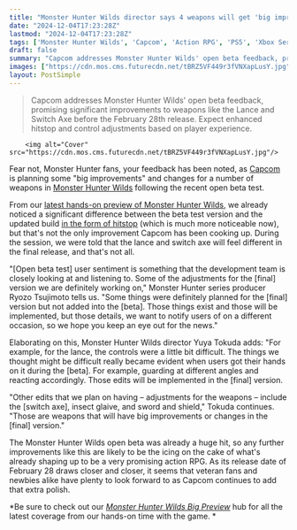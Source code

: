 ```yaml
---
title: "Monster Hunter Wilds director says 4 weapons will get 'big improvements or changes' after beta feedback: lance, switch axe, insect glaive, and sword and shield"
date: "2024-12-04T17:23:28Z"
lastmod: "2024-12-04T17:23:28Z"
tags: ['Monster Hunter Wilds', 'Capcom', 'Action RPG', 'PS5', 'Xbox Series X', 'PC', 'Switch Axe', 'Lance', 'Insect Glaive', 'Sword and Shield']
draft: false
summary: "Capcom addresses Monster Hunter Wilds' open beta feedback, promising significant improvements to weapons like the Lance and Switch Axe before the February 28th release.  Expect enhanced hitstop and control adjustments based on player experience."
images: ["https://cdn.mos.cms.futurecdn.net/tBRZ5VF449r3fVNXapLusY.jpg"]
layout: PostSimple
---
```

> Capcom addresses Monster Hunter Wilds' open beta feedback, promising significant improvements to weapons like the Lance and Switch Axe before the February 28th release.  Expect enhanced hitstop and control adjustments based on player experience.


        <img alt="Cover" src="https://cdn.mos.cms.futurecdn.net/tBRZ5VF449r3fVNXapLusY.jpg"/>
        
Fear not, Monster Hunter fans, your feedback has been noted, as [Capcom](https://www.gamesradar.com/tag/capcom/) is planning some "big improvements" and changes for a number of weapons in [<u>Monster Hunter Wilds</u>](https://www.gamesradar.com/games/monster-hunter/monster-hunter-wilds-guide/) following the recent open beta test.

From our [<u>latest hands-on preview of Monster Hunter Wilds</u>](https://www.gamesradar.com/games/monster-hunter/i-spent-5-hours-with-a-new-build-of-monster-hunter-wilds-and-it-solved-basically-every-problem-i-had-after-playing-the-beta-now-this-really-feels-like-monster-hunter-world-2/), we already noticed a significant difference between the beta test version and the updated build [<u>in the form of hitstop</u>](https://www.gamesradar.com/games/monster-hunter/monster-hunter-wilds-hitstop-feels-way-better-in-the-non-beta-build-and-the-games-director-was-happy-to-juice-it-back-up-after-overseas-players-apparently-hated-it-in-world/) (which is much more noticeable now), but that's not the only improvement Capcom has been cooking up. During the session, we were told that the lance and switch axe will feel different in the final release, and that's not all.

"[Open beta test] user sentiment is something that the development team is closely looking at and listening to. Some of the adjustments for the [final] version we are definitely working on," Monster Hunter series producer Ryozo Tsujimoto tells us. "Some things were definitely planned for the [final] version but not added into the [beta]. Those things exist and those will be implemented, but those details, we want to notify users of on a different occasion, so we hope you keep an eye out for the news." 

Elaborating on this, Monster Hunter Wilds director Yuya Tokuda adds: "For example, for the lance, the controls were a little bit difficult. The things we thought might be difficult really became evident when users got their hands on it during the [beta]. For example, guarding at different angles and reacting accordingly. Those edits will be implemented in the [final] version. 

"Other edits that we plan on having – adjustments for the weapons – include the [switch axe], insect glaive, and sword and shield," Tokuda continues. "Those are weapons that will have big improvements or changes in the [final] version." 

The Monster Hunter Wilds open beta was already a huge hit, so any further improvements like this are likely to be the icing on the cake of what's already shaping up to be a very promising action RPG. As its release date of February 28 draws closer and closer, it seems that veteran fans and newbies alike have plenty to look forward to as Capcom continues to add that extra polish. 

*Be sure to check out our *[<u><em>Monster Hunter Wilds Big Preview</em></u>](https://www.gamesradar.com/games/action-rpg/monster-hunter-wilds-the-big-preview-hub/)* hub for all the latest coverage from our hands-on time with the game. *
        